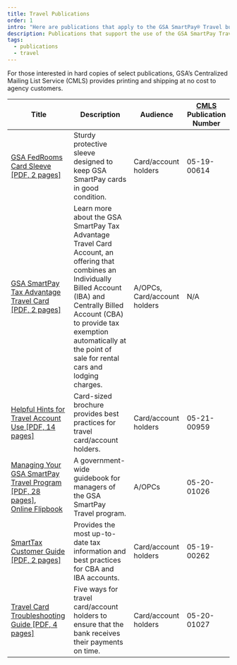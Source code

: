 ```yaml
---
title: Travel Publications
order: 1
intro: "Here are publications that apply to the GSA SmartPay® Travel business line."
description: Publications that support the use of the GSA SmartPay Travel account
tags:
  - publications
  - travel
---
```

For those interested in hard copies of select publications, GSA’s Centralized Mailing List Service (CMLS) provides printing and shipping at no cost to agency customers.



| Title                            | Description       | Audience        | [CMLS](https://www.gsa.gov/about-us/organization/federal-acquisition-service/customer-and-stakeholder-engagement/customer-marketing-library-service-cmls) Publication Number|
| ---------------------------------| ------------------| ----------------|  ---------------------------------------------------------------------------------------------------------------------------------------------------------------------------|
| [GSA FedRooms Card Sleeve [PDF, 2 pages]](/files/publications/publications-gsa-fedrooms-card-sleeve.pdf) | Sturdy protective sleeve designed to keep GSA SmartPay cards in good condition. |Card/account holders|05-19-00614|
|[GSA SmartPay Tax Advantage Travel Card [PDF, 2 pages]](/files/publications/publications-gsa-tax-advantage-travel-card.pdf)| Learn more about the GSA SmartPay Tax Advantage Travel Card Account, an offering that combines an Individually Billed Account (IBA) and Centrally Billed Account (CBA) to provide tax exemption automatically at the point of sale for rental cars and lodging charges.|A/OPCs, Card/account holders|N/A|
|[Helpful Hints for Travel Account Use [PDF, 14 pages]](/files/publications/publications-helpful-hints.pdf)|Card-sized brochure provides best practices for travel card/account holders.|Card/account holders|05-21-00959|
|[Managing Your GSA SmartPay Travel Program [PDF, 28 pages]](/files/publications/publications-manage-your-smartpay-travel-program.pdf), <br /> [Online Flipbook](https://storage.googleapis.com/gsa-icpa-cmls/5-19-00260/html5forpc.html)|A government-wide guidebook for managers of the GSA SmartPay Travel program.|A/OPCs|05-20-01026|
|[SmartTax Customer Guide [PDF, 2 pages]](/files/publications/publications-smarttax-customer-guide.pdf)|Provides the most up-to-date tax information and best practices for CBA and IBA accounts.|Card/account holders|05-19-00262|
|[Travel Card Troubleshooting Guide [PDF, 4 pages]](/files/publications/publications-travel-card-troubleshooting-guide.pdf)|Five ways for travel card/account holders to ensure that the bank receives their payments on time.|Card/account holders|05-20-01027|
